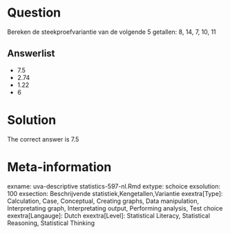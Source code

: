 Question
========

Bereken de steekproefvariantie van de volgende 5 getallen: 8, 14, 7, 10, 11 

Answerlist
----------
* 7.5
* 2.74
* 1.22
* 6

Solution
========

The correct answer is  7.5 

Meta-information
================
exname: uva-descriptive statistics-597-nl.Rmd 
extype: schoice 
exsolution: 100 
exsection: Beschrijvende statistiek,Kengetallen,Variantie 
exextra[Type]: Calculation, Case, Conceptual, Creating graphs, Data manipulation, Interpretating graph, Interpretating output, Performing analysis, Test choice 
exextra[Langauge]: Dutch 
exextra[Level]: Statistical Literacy, Statistical Reasoning, Statistical Thinking 
